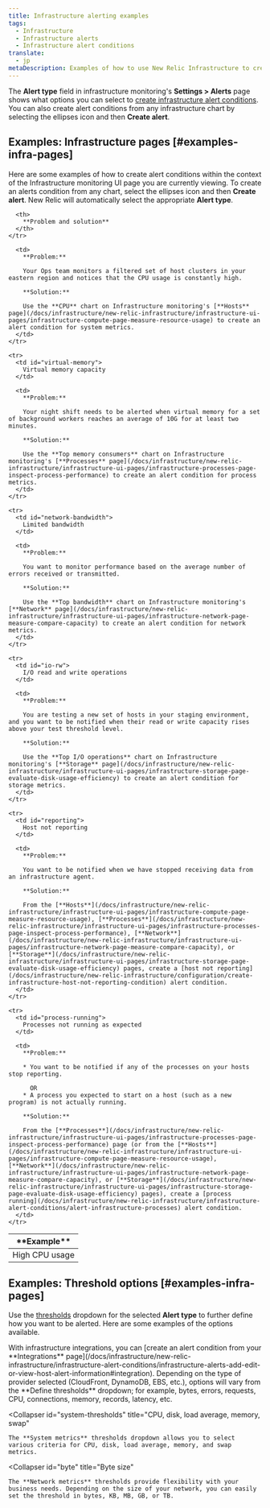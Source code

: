 ```yaml
---
title: Infrastructure alerting examples
tags:
  - Infrastructure
  - Infrastructure alerts
  - Infrastructure alert conditions
translate:
  - jp
metaDescription: Examples of how to use New Relic Infrastructure to create alert conditions for your business needs.
---
```


The **Alert type** field in infrastructure monitoring's **Settings > Alerts** page shows what options you can select to [create infrastructure alert conditions](/docs/infrastructure/new-relic-infrastructure/infrastructure-alert-conditions/infrastructure-alerts-add-edit-or-view-host-alert-information). You can also create alert conditions from any infrastructure chart by selecting the ellipses <Icon name="fe-more-horizontal"/>
icon and then **Create alert**.

## Examples: Infrastructure pages [#examples-infra-pages]

Here are some examples of how to create alert conditions within the context of the Infrastructure monitoring UI page you are currently viewing. To create an alerts condition from any chart, select the ellipses <Icon name="fe-more-horizontal"/>
icon and then **Create alert**. New Relic will automatically select the appropriate **Alert type**.

<table>
  <thead>
    <tr>
      <th style={{ width: "200px" }}>
        **Example**
      </th>

      <th>
        **Problem and solution**
      </th>
    </tr>
  </thead>

  <tbody>
    <tr>
      <td id="cpu-usage">
        High CPU usage
      </td>

      <td>
        **Problem:**

        Your Ops team monitors a filtered set of host clusters in your eastern region and notices that the CPU usage is constantly high.

        **Solution:**

        Use the **CPU** chart on Infrastructure monitoring's [**Hosts** page](/docs/infrastructure/new-relic-infrastructure/infrastructure-ui-pages/infrastructure-compute-page-measure-resource-usage) to create an alert condition for system metrics.
      </td>
    </tr>

    <tr>
      <td id="virtual-memory">
        Virtual memory capacity
      </td>

      <td>
        **Problem:**

        Your night shift needs to be alerted when virtual memory for a set of background workers reaches an average of 10G for at least two minutes.

        **Solution:**

        Use the **Top memory consumers** chart on Infrastructure monitoring's [**Processes** page](/docs/infrastructure/new-relic-infrastructure/infrastructure-ui-pages/infrastructure-processes-page-inspect-process-performance) to create an alert condition for process metrics.
      </td>
    </tr>

    <tr>
      <td id="network-bandwidth">
        Limited bandwidth
      </td>

      <td>
        **Problem:**

        You want to monitor performance based on the average number of errors received or transmitted.

        **Solution:**

        Use the **Top bandwidth** chart on Infrastructure monitoring's [**Network** page](/docs/infrastructure/new-relic-infrastructure/infrastructure-ui-pages/infrastructure-network-page-measure-compare-capacity) to create an alert condition for network metrics.
      </td>
    </tr>

    <tr>
      <td id="io-rw">
        I/O read and write operations
      </td>

      <td>
        **Problem:**

        You are testing a new set of hosts in your staging environment, and you want to be notified when their read or write capacity rises above your test threshold level.

        **Solution:**

        Use the **Top I/O operations** chart on Infrastructure monitoring's [**Storage** page](/docs/infrastructure/new-relic-infrastructure/infrastructure-ui-pages/infrastructure-storage-page-evaluate-disk-usage-efficiency) to create an alert condition for storage metrics.
      </td>
    </tr>

    <tr>
      <td id="reporting">
        Host not reporting
      </td>

      <td>
        **Problem:**

        You want to be notified when we have stopped receiving data from an infrastructure agent.

        **Solution:**

        From the [**Hosts**](/docs/infrastructure/new-relic-infrastructure/infrastructure-ui-pages/infrastructure-compute-page-measure-resource-usage), [**Processes**](/docs/infrastructure/new-relic-infrastructure/infrastructure-ui-pages/infrastructure-processes-page-inspect-process-performance), [**Network**](/docs/infrastructure/new-relic-infrastructure/infrastructure-ui-pages/infrastructure-network-page-measure-compare-capacity), or [**Storage**](/docs/infrastructure/new-relic-infrastructure/infrastructure-ui-pages/infrastructure-storage-page-evaluate-disk-usage-efficiency) pages, create a [host not reporting](/docs/infrastructure/new-relic-infrastructure/configuration/create-infrastructure-host-not-reporting-condition) alert condition.
      </td>
    </tr>

    <tr>
      <td id="process-running">
        Processes not running as expected
      </td>

      <td>
        **Problem:**

        * You want to be notified if any of the processes on your hosts stop reporting.

          OR
        * A process you expected to start on a host (such as a new program) is not actually running.

        **Solution:**

        From the [**Processes**](/docs/infrastructure/new-relic-infrastructure/infrastructure-ui-pages/infrastructure-processes-page-inspect-process-performance) page (or from the [**Hosts**](/docs/infrastructure/new-relic-infrastructure/infrastructure-ui-pages/infrastructure-compute-page-measure-resource-usage), [**Network**](/docs/infrastructure/new-relic-infrastructure/infrastructure-ui-pages/infrastructure-network-page-measure-compare-capacity), or [**Storage**](/docs/infrastructure/new-relic-infrastructure/infrastructure-ui-pages/infrastructure-storage-page-evaluate-disk-usage-efficiency) pages), create a [process running](/docs/infrastructure/new-relic-infrastructure/infrastructure-alert-conditions/alert-infrastructure-processes) alert condition.
      </td>
    </tr>
  </tbody>
</table>

## Examples: Threshold options [#examples-infra-pages]

Use the [thresholds](/docs/alerts/new-relic-alerts/getting-started/alerts-glossary#alert-threshold) dropdown for the selected **Alert type** to further define how you want to be alerted. Here are some examples of the options available.

<CollapserGroup>
  <Collapser
    id="integrations"
    title="Integrations providers"
  >
    With infrastructure integrations, you can [create an alert condition from your **Integrations** page](/docs/infrastructure/new-relic-infrastructure/infrastructure-alert-conditions/infrastructure-alerts-add-edit-or-view-host-alert-information#integration). Depending on the type of provider selected (CloudFront, DynamoDB, EBS, etc.), options will vary from the **Define thresholds** dropdown; for example, bytes, errors, requests, CPU, connections, memory, records, latency, etc.
  </Collapser>

  <Collapser
    id="system-thresholds"
    title="CPU, disk, load average, memory, swap"
  >
    The **System metrics** thresholds dropdown allows you to select various criteria for CPU, disk, load average, memory, and swap metrics.
  </Collapser>

  <Collapser
    id="byte"
    title="Byte size"
  >
    The **Network metrics** thresholds provide flexibility with your business needs. Depending on the size of your network, you can easily set the threshold in bytes, KB, MB, GB, or TB.
  </Collapser>
</CollapserGroup>
